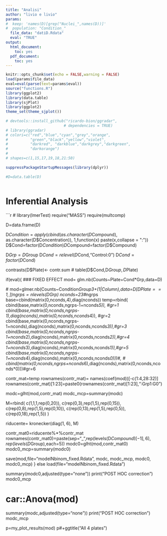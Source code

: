```yaml
--- 
title: "Analisi" 
author: "livio e livio" 
params: 
#  keep: 'names(D)[grep("Nuclei_",names(D))]' 
#  population: "Condition_" 
  file_data: "datiD.Rdata" 
  eval: "TRUE" 
output: 
  html_document:  
    toc: yes 
  pdf_document:  
    toc: yes 
--- 
```

 
```r
knitr::opts_chunk$set(echo = FALSE,warning = FALSE) 
load(params$file_data) 
eval=eval(parse(text=params$eval)) 
source("functions.R") 
library(ggplot2) 
library(data.table) 
library(sjPlot) 
library(ggplot2) 
theme_set(theme_sjplot()) 
 
# devtools::install_github("ricardo-bion/ggradar",  
                          # dependencies = TRUE) 
# library(ggradar) 
# colori=c("red","blue","cyan","grey","orange", 
#          "green","black","yellow","violet", 
#          "darkred", "darkblue","darkgrey","darkgreen", 
#          "darkorange") 
#  
# shapes=c(1,15,17,19,18,21:50) 
 
suppressPackageStartupMessages(library(dplyr)) 
 
#D=data.table(D) 
 
``` 
 
# Inferential Analysis 
 
 
```r
# library(lmerTest) 
require("MASS") 
require(multcomp) 
 
D=data.frame(D) 
 
D$Condition=apply(cbind(as.character(D$Compound), 
                        as.character(D$Concentration)), 
                  1,function(x) paste(x,collapse = ":")) 
D$Cond=factor(D$Condition)
D$Compound=factor(D$Compound) 
 
D$Grp=D$Group 
D$Cond=relevel(D$Cond,"Control:0") 
D$Cond=factor(D$Cond) 
 
contrasts(D$Plate)<- contr.sum 
# table(D$Cond,D$Group,D$Plate) 
 
if(eval){ 
  ### FIXED EFFECT 
  mod= glm.nb(Counts~Plate+Cond*Grp,data=D) 
   
   # mod=glmer.nb(Counts~Condition*Group3+(1|Column),data=D[D$Plate==1,]) 
  ngrps=nlevels(D$Grp) 
  nconds=23#*ngrps 
  base=cbind(matrix(0,nconds,4),diag(nconds)) 
  temp=rbind( 
    cbind(base,matrix(0,nconds,ngrps-1+nconds*5)), #gr=1 
    cbind(base,matrix(0,nconds,ngrps-1),diag(nconds),matrix(0,nconds,nconds*4)), #gr=2 
    cbind(base,matrix(0,nconds,ngrps-1+nconds),diag(nconds),matrix(0,nconds,nconds*3)),#gr=3 
    cbind(base,matrix(0,nconds,ngrps-1+nconds*2),diag(nconds),matrix(0,nconds,nconds*2)),#gr=4 
    cbind(base,matrix(0,nconds,ngrps-1+nconds*3),diag(nconds),matrix(0,nconds,nconds*1)),#gr=5 
    cbind(base,matrix(0,nconds,ngrps-1+nconds*4),diag(nconds),matrix(0,nconds,nconds*0)))#, 
    # cbind(matrix(0,nconds,ngrps+nconds*6),diag(nconds),matrix(0,nconds,nconds*0)))#gr=6 
   
  contr_mat=temp 
  rownames(contr_mat)= 
    names(coef(mod))[-c(1:4,28:32)] 
  rownames(contr_mat)[1:23]=paste0(rownames(contr_mat)[1:23],":Grp1:G0")   
   
   
  modc=glht(mod,contr_mat) 
  modc_mcp=summary(modc) 
   
  M=rbind( 
    c(1,1,1,rep(0,20)), 
    c(rep(0,3),rep(1,5),rep(0,15)), 
    c(rep(0,8),rep(1,5),rep(0,10)), 
    c(rep(0,13),rep(1,5),rep(0,5)), 
    c(rep(0,18),rep(1,5)) 
  ) 
 
   
  riducente=  kronecker(diag(1, 6), M) 
     
  contr_mat0=riducente%*%contr_mat 
  rownames(contr_mat0)=paste(sep="_",rep(levels(D$Compound)[-1],6),rep(levels(D$Group),each=5)) 
  modc0=glht(mod,contr_mat0) 
  modc0_mcp=summary(modc0) 
   
  save(mod,file="modelNbinom_fixed.Rdata", 
         modc, 
         modc_mcp, 
         modc0, 
         modc0_mcp) 
} else load(file="modelNbinom_fixed.Rdata") 
 
 
summary(modc0,adjusted(type="none")) 
print("POST HOC correction") 
modc0_mcp 
 
############## 
 
# car::Anova(mod) 
summary(modc,adjusted(type="none")) 
print("POST HOC correction") 
modc_mcp 
 
 
p=my_plot_results(mod) 
p#+ggtitle("All 4 plates")
